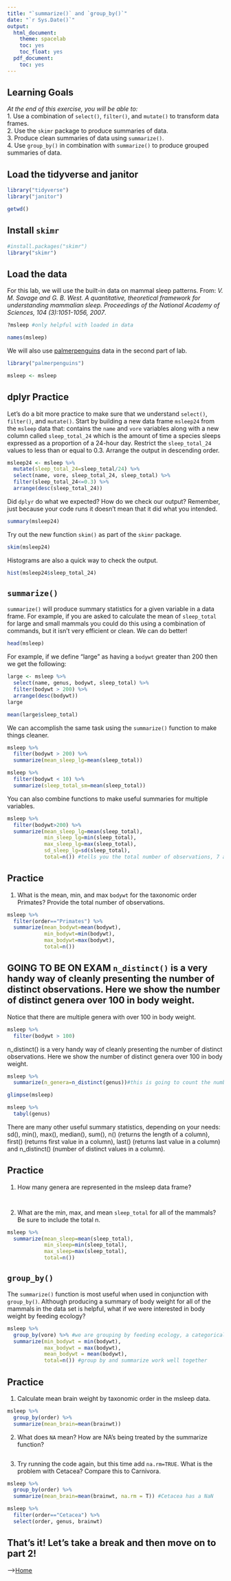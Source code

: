 ```yaml
---
title: "`summarize()` and `group_by()`"
date: "`r Sys.Date()`"
output:
  html_document:
    theme: spacelab
    toc: yes
    toc_float: yes
  pdf_document:
    toc: yes
---
```


## Learning Goals
*At the end of this exercise, you will be able to:*    
1. Use a combination of `select()`, `filter()`, and `mutate()` to transform data frames.  
2. Use the `skimr` package to produce summaries of data.  
3. Produce clean summaries of data using `summarize()`.  
4. Use `group_by()` in combination with `summarize()` to produce grouped summaries of data.  

## Load the tidyverse and janitor
```r
library("tidyverse")
library("janitor")
```

```r
getwd()
```

## Install `skimr`
```r
#install.packages("skimr")
library("skimr")
```

## Load the data
For this lab, we will use the built-in data on mammal sleep patterns. From: _V. M. Savage and G. B. West. A quantitative, theoretical framework for understanding mammalian sleep. Proceedings of the National Academy of Sciences, 104 (3):1051-1056, 2007_.
```r
?msleep #only helpful with loaded in data
```

```r
names(msleep)
```

We will also use [palmerpenguins](https://allisonhorst.github.io/palmerpenguins/articles/intro.html) data in the second part of lab.
```r
library("palmerpenguins")
```

```r
msleep <- msleep
```

## dplyr Practice
Let's do a bit more practice to make sure that we understand `select()`, `filter()`, and `mutate()`. Start by building a new data frame `msleep24` from the `msleep` data that: contains the `name` and `vore` variables along with a new column called `sleep_total_24` which is the amount of time a species sleeps expressed as a proportion of a 24-hour day. Restrict the `sleep_total_24` values to less than or equal to 0.3. Arrange the output in descending order.  
```r
msleep24 <- msleep %>% 
  mutate(sleep_total_24=sleep_total/24) %>% 
  select(name, vore, sleep_total_24, sleep_total) %>% 
  filter(sleep_total_24<=0.3) %>% 
  arrange(desc(sleep_total_24))
```

Did `dplyr` do what we expected? How do we check our output? Remember, just because your code runs it doesn't mean that it did what you intended.
```r
summary(msleep24)
```

Try out the new function `skim()` as part of the `skimr` package.
```r
skim(msleep24)
```

Histograms are also a quick way to check the output.
```r
hist(msleep24$sleep_total_24)
```

## `summarize()`
`summarize()` will produce summary statistics for a given variable in a data frame. For example, if you are asked to calculate the mean of `sleep_total` for large and small mammals you could do this using a combination of commands, but it isn't very efficient or clean. We can do better!  
```r
head(msleep)
```

For example, if we define "large" as having a `bodywt` greater than 200 then we get the following:
```r
large <- msleep %>% 
  select(name, genus, bodywt, sleep_total) %>% 
  filter(bodywt > 200) %>% 
  arrange(desc(bodywt))
large
```

```r
mean(large$sleep_total)
```

We can accomplish the same task using the `summarize()` function to make things cleaner.
```r
msleep %>% 
  filter(bodywt > 200) %>% 
  summarize(mean_sleep_lg=mean(sleep_total))
```

```r
msleep %>% 
  filter(bodywt < 10) %>% 
  summarize(sleep_total_sm=mean(sleep_total))
```

You can also combine functions to make useful summaries for multiple variables.
```r
msleep %>% 
  filter(bodywt>200) %>% 
  summarize(mean_sleep_lg=mean(sleep_total),
            min_sleep_lg=min(sleep_total),
            max_sleep_lg=max(sleep_total),
            sd_sleep_lg=sd(sleep_total),
            total=n()) #tells you the total number of observations, 7 animals total
```

## Practice
1. What is the mean, min, and max `bodywt` for the taxonomic order Primates? Provide the total number of observations.
```r
msleep %>% 
  filter(order=="Primates") %>% 
  summarize(mean_bodywt=mean(bodywt),
            min_bodywt=min(bodywt),
            max_bodywt=max(bodywt),
            total=n())
```

## GOING TO BE ON EXAM `n_distinct()` is a very handy way of cleanly presenting the number of distinct observations. Here we show the number of distinct genera over 100 in body weight.  

Notice that there are multiple genera with over 100 in body weight.
```r
msleep %>% 
  filter(bodywt > 100)
```

n_distinct() is a very handy way of cleanly presenting the number of distinct observations. Here we show the number of distinct genera over 100 in body weight.
```r
msleep %>% 
  summarize(n_genera=n_distinct(genus))#this is going to count the number of genera in msleep
```

```r
glimpse(msleep)
```

```r
msleep %>% 
  tabyl(genus)
```

There are many other useful summary statistics, depending on your needs: sd(), min(), max(), median(), sum(), n() (returns the length of a column), first() (returns first value in a column), last() (returns last value in a column) and n_distinct() (number of distinct values in a column).

## Practice
1. How many genera are represented in the msleep data frame?
```r

```

```r

```

2. What are the min, max, and mean `sleep_total` for all of the mammals? Be sure to include the total n.
```r
msleep %>% 
  summarize(mean_sleep=mean(sleep_total),
            min_sleep=min(sleep_total),
            max_sleep=max(sleep_total),
            total=n())
```

## `group_by()`
The `summarize()` function is most useful when used in conjunction with `group_by()`. Although producing a summary of body weight for all of the mammals in the data set is helpful, what if we were interested in body weight by feeding ecology?
```r
msleep %>%
  group_by(vore) %>% #we are grouping by feeding ecology, a categorical variable
  summarize(min_bodywt = min(bodywt),
            max_bodywt = max(bodywt),
            mean_bodywt = mean(bodywt),
            total=n()) #group by and summarize work well together 
```

## Practice
1. Calculate mean brain weight by taxonomic order in the msleep data.
```r
msleep %>% 
  group_by(order) %>% 
  summarize(mean_brain=mean(brainwt))
```

2. What does `NA` mean? How are NA's being treated by the summarize function?
```r

```

3. Try running the code again, but this time add `na.rm=TRUE`. What is the problem with Cetacea? Compare this to Carnivora. 
```r
msleep %>% 
  group_by(order) %>% 
  summarize(mean_brain=mean(brainwt, na.rm = T)) #Cetacea has a NaN
```

```r
msleep %>% 
  filter(order=="Cetacea") %>% 
  select(order, genus, brainwt)
```

## That's it! Let's take a break and then move on to part 2! 

-->[Home](https://jmledford3115.github.io/datascibiol/)  